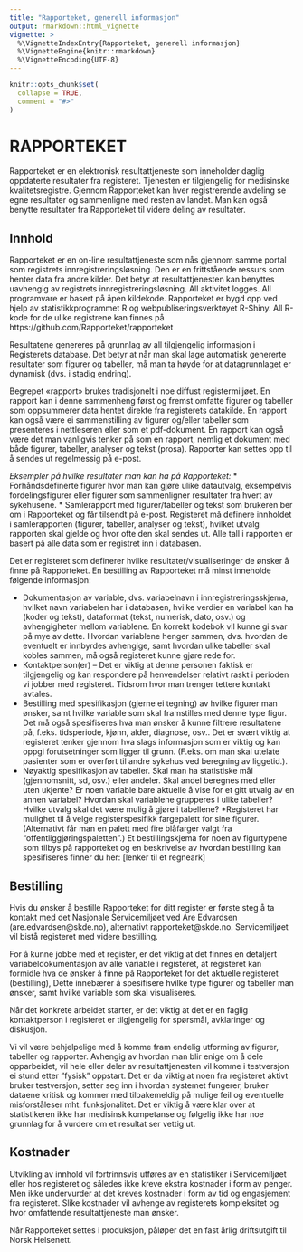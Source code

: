```yaml
---
title: "Rapporteket, generell informasjon"
output: rmarkdown::html_vignette
vignette: >
  %\VignetteIndexEntry{Rapporteket, generell informasjon}
  %\VignetteEngine{knitr::rmarkdown}
  %\VignetteEncoding{UTF-8}
---
```


```r
knitr::opts_chunk$set(
  collapse = TRUE,
  comment = "#>"
)
```
# RAPPORTEKET

Rapporteket er en elektronisk resultattjeneste som inneholder daglig oppdaterte resultater fra registeret. Tjenesten er tilgjengelig for medisinske kvalitetsregistre. 
Gjennom Rapporteket kan hver registrerende avdeling se egne resultater og sammenligne med resten av landet. Man kan også benytte resultater fra Rapporteket til videre deling av resultater.

 
## Innhold
Rapporteket er en on-line resultattjeneste som nås gjennom samme portal som registrets innregistreringsløsning. Den er en frittstående ressurs som henter data fra andre kilder. Det betyr at resultattjenesten kan benyttes uavhengig av registrets innregistreringsløsning. All aktivitet logges. All programvare er basert på åpen kildekode. Rapporteket er bygd opp ved hjelp av  statistikkprogrammet R og webpubliseringsverktøyet R-Shiny. All R-kode for de ulike registrene kan finnes på https://github.com/Rapporteket/rapporteket

Resultatene genereres på grunnlag av all tilgjengelig informasjon i Registerets database. Det betyr at når man skal lage automatisk genererte resultater som figurer og tabeller, må man ta høyde for at datagrunnlaget er dynamisk (dvs. i stadig endring).

Begrepet «rapport» brukes tradisjonelt i noe diffust registermiljøet. En rapport kan i denne sammenheng først og fremst omfatte figurer og tabeller som oppsummerer data hentet direkte fra registerets datakilde. En rapport kan også være ei sammenstilling av figurer og/eller tabeller som presenteres i nettleseren eller som et pdf-dokument. En rapport kan også være det man vanligvis tenker på som en rapport, nemlig et dokument med både figurer, tabeller, analyser og tekst (prosa). Rapporter kan settes opp til å sendes ut regelmessig  på e-post.

_Eksempler på hvilke resultater man kan ha på Rapporteket:_
* Forhåndsdefinerte figurer hvor man kan gjøre ulike datautvalg, eksempelvis fordelingsfigurer eller figurer som sammenligner resultater fra hvert av sykehusene. 
* Samlerapport med figurer/tabeller og tekst som brukeren ber om i Rapporteket og får tilsendt på e-post. Registeret må definere innholdet i samlerapporten (figurer, tabeller, analyser og tekst), hvilket utvalg rapporten skal gjelde og hvor ofte den skal sendes ut. Alle tall i rapporten er basert på alle data som er registret inn i databasen.  


Det er registeret som definerer hvilke resultater/visualiseringer de ønsker å finne på Rapporteket. En bestilling av Rapporteket må minst inneholde følgende informasjon:

* Dokumentasjon av variable, dvs. variabelnavn i innregistreringsskjema, hvilket navn variabelen har i databasen, hvilke verdier en variabel kan ha (koder og tekst), dataformat (tekst, numerisk, dato, osv.) og avhengigheter mellom variablene. En korrekt kodebok vil kunne gi svar på mye av dette. Hvordan variablene henger sammen, dvs. hvordan de eventuelt er innbyrdes avhengige, samt hvordan ulike tabeller skal kobles sammen, må også registeret kunne gjøre rede for.
* Kontaktperson(er) – Det er viktig at denne personen faktisk er tilgjengelig og kan respondere på henvendelser relativt raskt i perioden vi jobber med registeret. Tidsrom hvor man trenger tettere kontakt avtales.
* Bestilling med spesifikasjon (gjerne ei tegning) av hvilke figurer man ønsker, samt hvilke variable som skal framstilles med denne type figur. Det må også spesifiseres hva man ønsker å kunne filtrere resultatene på, f.eks. tidsperiode, kjønn, alder, diagnose, osv..  Det er svært viktig at registeret tenker gjennom hva slags informasjon som er viktig og kan oppgi forutsetninger som ligger til grunn. (F.eks. om man skal utelate pasienter som er overført til andre sykehus ved beregning av liggetid.).
* Nøyaktig spesifikasjon av tabeller. Skal man ha statistiske mål (gjennomsnitt, sd, osv.) eller andeler. Skal andel beregnes med eller uten ukjente? Er noen variable bare aktuelle å vise for et gitt utvalg av en annen variabel? Hvordan skal variablene grupperes i ulike tabeller? Hvilke utvalg skal det være mulig å gjøre i tabellene?
*Registeret har mulighet til å velge registerspesifikk fargepalett for sine figurer. (Alternativt får man en palett med fire blåfarger valgt fra "offentliggjøringspaletten".)
Et bestillingskjema for noen av figurtypene som tilbys på rapporteket og en beskrivelse av hvordan bestilling kan spesifiseres finner du her: [lenker til et regneark]

## Bestilling
Hvis du ønsker å bestille Rapporteket for ditt register er første steg å ta kontakt med det Nasjonale Servicemiljøet ved Are Edvardsen (are.edvardsen@skde.no), alternativt rapporteket@skde.no. Servicemiljøet vil bistå registeret med videre bestilling.

For å kunne jobbe med et register, er det viktig at det finnes en detaljert variabeldokumentasjon av alle variable i registeret, at registeret kan formidle hva de ønsker å finne på Rapporteket for det aktuelle registeret (bestilling), Dette innebærer å spesifisere hvilke type figurer og tabeller man ønsker, samt hvilke variable som skal visualiseres.

Når det konkrete arbeidet starter, er det viktig at det er en faglig kontaktperson i registeret er tilgjengelig for spørsmål, avklaringer og diskusjon.

Vi vil være behjelpelige med å komme fram endelig utforming av figurer, tabeller og rapporter. Avhengig av hvordan man blir enige om å dele opparbeidet, vil hele eller deler av resultattjenesten vil komme i testversjon ei stund etter ”fysisk” oppstart. Det er da viktig at noen fra registeret aktivt bruker testversjon, setter seg inn i hvordan systemet fungerer, bruker dataene kritisk og kommer med tilbakemeldig på mulige feil og eventuelle misforståleser mht. funksjonalitet. Det er viktig å være klar over at statistikeren ikke har medisinsk kompetanse og følgelig ikke har noe grunnlag for å vurdere om et resultat ser vettig ut.

## Kostnader
Utvikling av innhold vil fortrinnsvis utføres av en statistiker i Servicemiljøet eller hos registeret og således ikke kreve ekstra kostnader i form av penger. Men ikke undervurder at det kreves kostnader i form av tid og engasjement fra registeret. Slike kostnader vil avhenge av registerets kompleksitet og hvor omfattende resultattjeneste man ønsker. 

Når Rapporteket settes i produksjon, påløper det en fast årlig driftsutgift til Norsk Helsenett.
